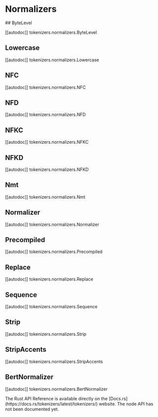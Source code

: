 # Normalizers

<tokenizerslangcontent>
<python>
## ByteLevel

[[autodoc]] tokenizers.normalizers.ByteLevel

## Lowercase

[[autodoc]] tokenizers.normalizers.Lowercase

## NFC

[[autodoc]] tokenizers.normalizers.NFC

## NFD

[[autodoc]] tokenizers.normalizers.NFD

## NFKC

[[autodoc]] tokenizers.normalizers.NFKC

## NFKD

[[autodoc]] tokenizers.normalizers.NFKD

## Nmt

[[autodoc]] tokenizers.normalizers.Nmt

## Normalizer

[[autodoc]] tokenizers.normalizers.Normalizer

## Precompiled

[[autodoc]] tokenizers.normalizers.Precompiled

## Replace

[[autodoc]] tokenizers.normalizers.Replace

## Sequence

[[autodoc]] tokenizers.normalizers.Sequence

## Strip

[[autodoc]] tokenizers.normalizers.Strip

## StripAccents

[[autodoc]] tokenizers.normalizers.StripAccents

## BertNormalizer

[[autodoc]] tokenizers.normalizers.BertNormalizer

</python>
<rust>
The Rust API Reference is available directly on the [Docs.rs](https://docs.rs/tokenizers/latest/tokenizers/) website.
</rust>
<node>
The node API has not been documented yet.
</node>
</tokenizerslangcontent>
